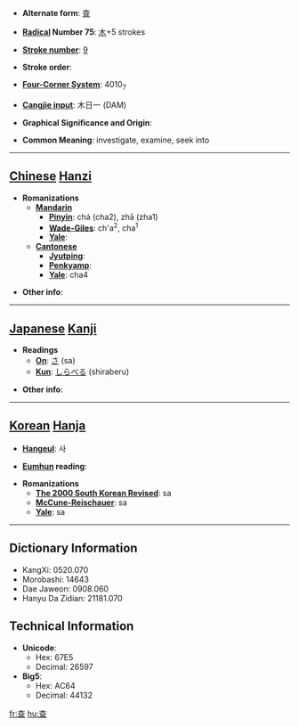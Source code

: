 * '''Alternate form''': [[査]]

* '''[[Wiktionary:Chinese radical index| Radical]] Number 75''': [[Wiktionary:Chinese radical index 木|木]]+5 strokes

* '''[[Wiktionary:Chinese total strokes index|Stroke number]]''': [[Wiktionary:Chinese total strokes index 9|9]]

* '''Stroke order''': 

* '''[[Wiktionary:Chinese four corner index|Four-Corner System]]''': 4010<sub>7</sub>

* '''[[Wiktionary:Chinese Cangjie index|Cangjie input]]''': 木日一 (DAM)

* '''Graphical Significance and Origin''': 

* '''Common Meaning''': investigate, examine, seek into

----

== [[Chinese]] [[Hanzi]] ==

* '''Romanizations'''
** '''[[Mandarin]]'''
*** '''[[Pinyin]]''': chá (cha2), zhā (zha1)
*** '''[[Wade-Giles]]''': ch'a<sup>2</sup>, cha<sup>1</sup>
*** '''[[Yale]]''': 
** '''[[Cantonese]]'''
*** '''[[Jyutping]]''':
*** '''[[Penkyamp]]''': 
*** '''[[Yale]]''': cha4

* '''Other info''': 

----

== [[Japanese]] [[Kanji]] ==

* '''Readings'''
** '''[[On]]''': [[さ]] (sa)
** '''[[Kun]]''': [[しらべる]] (shiraberu)

* '''Other info''':  

----

== [[Korean]] [[Hanja]] ==

* '''[[Hangeul]]''': 사

* '''[[Eumhun]] reading''': 

* '''Romanizations'''
** '''[[The 2000 South Korean Revised Romanization|The 2000 South Korean Revised]]''': sa
** '''[[McCune-Reischauer]]''': sa
** '''[[Yale]]''': sa

----

== Dictionary Information ==

* KangXi: 0520.070
* Morobashi: 14643
* Dae Jaweon: 0908.060
* Hanyu Da Zidian: 21181.070

== Technical Information ==

* '''Unicode''':
** Hex: 67E5
** Decimal: 26597
* '''Big5''':
** Hex: AC64
** Decimal: 44132

[[fr:查]]
[[hu:查]]